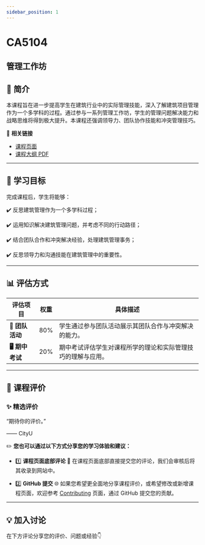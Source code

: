 ```yaml
---
sidebar_position: 1
---
```


# CA5104
## 管理工作坊

## **📘 简介**
本课程旨在进一步提高学生在建筑行业中的实际管理技能，深入了解建筑项目管理作为一个多学科的过程。通过参与一系列管理工作坊，学生的管理问题解决能力和战略思维将得到极大提升。本课程还强调领导力、团队协作技能和冲突管理技巧。

🔗 **相关链接**
- [课程页面](https://www.cityu.edu.hk/catalogue/pg/202526/course/CA5104.htm)
- [课程大纲 PDF](https://www.cityu.edu.hk/catalogue/pg/202526/course/CA5104.pdf)

---

## **🎯 学习目标**

完成课程后，学生将能够：

✔️ 反思建筑管理作为一个多学科过程；

✔️ 运用知识解决建筑管理问题，并考虑不同的行动路径；

✔️ 结合团队合作和冲突解决经验，处理建筑管理事务；

✔️ 反思领导力和沟通技能在建筑管理中的重要性。

---

## **📊 评估方式**

| **评估项目**          | **权重** | **具体描述**                                                                                       |
|----------------------|---------|---------------------------------------------------------------------------------------------------|
| **📝 团队活动**        | 80%     | 学生通过参与团队活动展示其团队合作与冲突解决的能力。                                               |
| **🖥️ 期中考试**       | 20%     | 期中考试评估学生对课程所学的理论和实际管理技巧的理解与应用。                                         |

---

## **💬 课程评价**

### ✨ **精选评价**
<div className={commentStyles.commentBox}>
    <p className={commentStyles.commentText}>
        “期待你的评价。”
    </p>
    <p className={commentStyles.commentAuthor}>—— CityU</p>
</div>

✏️ **您也可以通过以下方式分享您的学习体验和建议：**

- 1️⃣ **课程页面底部评论**
💬 在课程页面底部直接提交您的评论，我们会审核后将其收录到网站中。

- 2️⃣ **GitHub 提交**
🌐 如果您希望更全面地分享课程评价，或希望修改或新增课程页面，欢迎参考 [Contributing](/contributing) 页面，通过 GitHub 提交您的贡献。

---

## **💡 加入讨论**

在下方评论分享您的评价、问题或经验👇
<Utterances />